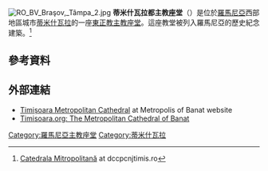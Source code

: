 [[File:RO_BV_Braşov,_Tâmpa_2.jpg|thumb]]
'''蒂米什瓦拉都主教座堂'''（{{lang-ro|Catedrala Mitropolitană din Timișoara}}）是位於[[羅馬尼亞|羅馬尼亞]]西部地區城市[[蒂米什瓦拉|蒂米什瓦拉]]的一座[[東正教|東正教]][[主教座堂|主教座堂]]。這座教堂被列入羅馬尼亞的歷史紀念建築。<ref>{{ro icon}} [http://www.dccpcnjtimis.ro/monumentetm/ii/tm_ii_m_a_06138.htm Catedrala Mitropolitană] {{Wayback|url=http://www.dccpcnjtimis.ro/monumentetm/ii/tm_ii_m_a_06138.htm |date=20160304201252 }} at dccpcnjtimis.ro</ref>

==參考資料==
{{Reflist}}

==外部連結==
{{commons category|Timișoara Orthodox Cathedral}}
* [http://mitropolia-banatului.ro/prezentare-2/ Timișoara Metropolitan Cathedral] at Metropolis of Banat website
* [https://web.archive.org/web/20080120050904/http://www.timisoara.org/catedrala/ Timisoara.org: The Metropolitan Cathedral of Banat]
{{coord|45.75069|21.22412|display=title|format=dms|type:landmark_region:RO-TM}}

[[Category:羅馬尼亞主教座堂|Category:羅馬尼亞主教座堂]]
[[Category:蒂米什瓦拉|Category:蒂米什瓦拉]]